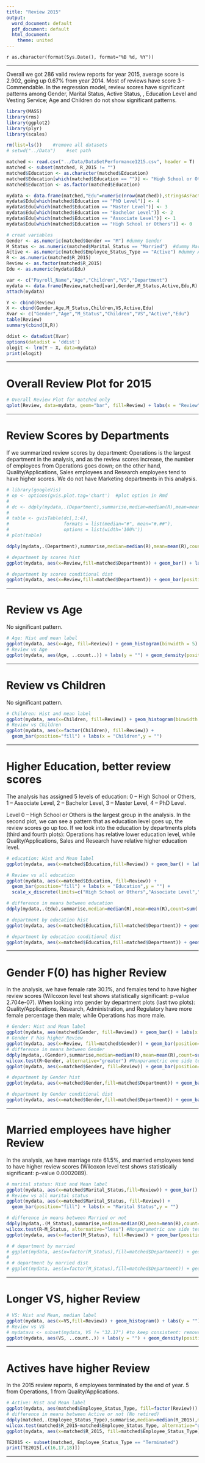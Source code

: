 ```yaml
---
title: "Review 2015"
output:
  word_document: default
  pdf_document: default
  html_document:
    theme: united
---
```

`r as.character(format(Sys.Date(), format="%B %d, %Y"))`

------
Overall we got 286 valid review reports for year 2015, average score is 2.902, going up 0.67% from year 2014. Most of reviews have score 3 - Commendable. In the regression model, review scores have significant patterns among Gender, Marital Status, Active Status, , Education Level and Vesting Service; Age and Children do not show significant patterns.

```r
library(MASS)
library(rms)
library(ggplot2)
library(plyr)
library(scales)

rm(list=ls())    #remove all datasets
# setwd("../Data")    #set path

matched <- read.csv("../Data/DataSetPerformance1215.csv", header = T)
matched <- subset(matched, R_2015 != "")
matched$Education <- as.character(matched$Education)
matched$Education[which(matched$Education == "")] <- "High School or Others" #assume blank to high school level
matched$Education <- as.factor(matched$Education)

mydata <- data.frame(matched,"Edu"=numeric(nrow(matched)),stringsAsFactors=FALSE)
mydata$Edu[which(matched$Education == "PhD Level")] <- 4
mydata$Edu[which(matched$Education == "Master Level")] <- 3
mydata$Edu[which(matched$Education == "Bachelor Level")] <- 2
mydata$Edu[which(matched$Education == "Associate Level")] <- 1
mydata$Edu[which(matched$Education == "High School or Others")] <- 0

# creat variables
Gender <- as.numeric(matched$Gender == "M") #dummy Gender
M_Status <- as.numeric(matched$Marital_Status == "Married")  #dummy Married
Active <- as.numeric(matched$Employee_Status_Type == "Active") #dummy Active
R <- as.numeric(matched$R_2015)
Review <- as.factor(matched$R_2015)
Edu <- as.numeric(mydata$Edu)

var <- c("Payroll_Name","Age","Children","VS","Department")
mydata <- data.frame(Review,matched[var],Gender,M_Status,Active,Edu,R)
attach(mydata)

Y <- cbind(Review)
X <- cbind(Gender,Age,M_Status,Children,VS,Active,Edu)
Xvar <- c("Gender","Age","M_Status","Children","VS","Active","Edu")
table(Review)
summary(cbind(X,R))

ddist <- datadist(Xvar)
options(datadist = 'ddist')
ologit <- lrm(Y ~ X, data=mydata)
print(ologit)

```

<hr>

# Overall Review Plot for 2015
```r
# Overall Review Plot for matched only
qplot(Review, data=mydata, geom="bar", fill=Review) + labs(x = "Review", y = "")
```

<hr>
<!-- results='asis', tidy=TRUE} -->

# Review Scores by Departments

If we summarized review scores by department: Operations is the largest department in the analysis, and as the review scores increase, the number of employees from Operations goes down;  on the other hand, Quality/Applications, Sales employees and Research employees tend to have higher scores. We do not have Marketing departments in this analysis.

```r

# library(googleVis)
# op <- options(gvis.plot.tag='chart')  #plot option in Rmd
# 
# dc <- ddply(mydata,.(Department),summarise,median=median(R),mean=mean(R),count=sum(!is.na(Review)),percent=percent(sum(!is.na(Review))/nrow(matched)))
# 
# table <- gvisTable(dc[,1:4],
#                    formats = list(median="#", mean="#.##"),
#                    options = list(width='100%'))
# plot(table)

ddply(mydata,.(Department),summarise,median=median(R),mean=mean(R),count=sum(!is.na(Review)),percent=percent(sum(!is.na(Review))/nrow(mydata)))

# department by scores hist
ggplot(mydata, aes(x=Review,fill=matched$Department)) + geom_bar() + labs(y = "") + theme(legend.title=element_blank()) # this line revome the legend title

# department by scores conditional dist
ggplot(mydata, aes(x=Review,fill=matched$Department)) + geom_bar(position = "fill") + labs(y = "") + theme(legend.title=element_blank()) # this line revome the legend title

```

<hr>

# Review vs Age

No significant pattern.

```r
# Age: Hist and mean label
ggplot(mydata, aes(x=Age, fill=Review)) + geom_histogram(binwidth = 5) + labs(y = "") + annotate("text", label = paste ("Average Age =",round(mean(mydata$Age),1)), x = 55, y = 40, family="serif", fontface="italic", colour="darkred", size=6) + annotate("text", label = paste ("Median Age =",round(median(mydata$Age),1)), x = 55, y = 37, family="serif", fontface="italic", colour="darkred", size=6)
# Review vs Age
ggplot(mydata, aes(Age, ..count..)) + labs(y = "") + geom_density(position = "fill", aes(fill = Review, colour = Review))
```

<hr>

# Review vs Children

No significant pattern.

```r
# Children: Hist and mean label
ggplot(mydata, aes(x=Children, fill=Review)) + geom_histogram(binwidth = 1) + labs(y = "") + annotate("text", label = paste ("Average Children =",round(mean(mydata$Children),1)), x = 3.5, y = 125, family="serif", fontface="italic", colour="darkred", size=6)
# Review vs Children
ggplot(mydata, aes(x=factor(Children), fill=Review)) +
  geom_bar(position="fill") + labs(x = "Children",y = "")
```

<hr>

# Higher Education, better review scores

The analysis has assigned 5 levels of education: 0 – High School or Others, 1 – Associate Level, 2 – Bachelor Level, 3 – Master Level, 4 – PhD Level. 

Level 0 – High School or Others is the largest group in the analysis. In the second plot, we can see a pattern that as education level goes up, the review scores go up too. If we look into the education by departments plots (third and fourth plots): Operations has relative lower education level, while Quality/Applications, Sales and Research have relative higher education level. 

```r
# education: Hist and Mean label
ggplot(mydata, aes(x=matched$Education,fill=Review)) + geom_bar() + labs(x = "Education",y = "") + scale_x_discrete(limits=c("High School or Others","Associate Level","Bachelor Level","Master Level","PhD Level"))

# Review vs all education
ggplot(mydata, aes(x=matched$Education, fill=Review)) +
  geom_bar(position="fill") + labs(x = "Education",y = "") +
  scale_x_discrete(limits=c("High School or Others","Associate Level","Bachelor Level","Master Level","PhD Level"))

# difference in means between education
ddply(mydata,.(Edu),summarise,median=median(R),mean=mean(R),count=sum(!is.na(Review)),percent=percent(sum(!is.na(Review))/nrow(mydata)))

# department by education hist
ggplot(mydata, aes(x=matched$Education,fill=matched$Department)) + geom_bar() + labs(y = "",x = "Education") + scale_x_discrete(limits=c("High School or Others","Associate Level","Bachelor Level","Master Level","PhD Level")) + theme(legend.title=element_blank()) # this line revome the legend title

# department by education conditional dist
ggplot(mydata, aes(x=matched$Education,fill=matched$Department)) + geom_bar(position = "fill") + labs(y = "",x = "Education") + scale_x_discrete(limits=c("High School or Others","Associate Level","Bachelor Level","Master Level","PhD Level")) + theme(legend.title=element_blank()) # this line revome the legend title
```

<hr>

# Gender F(0) has higher Review

In the analysis, we have female rate 30.1%, and females tend to have higher review scores (Wilcoxon level test shows statistically significant: p-value 2.704e-07). When looking into gender by department plots (last two plots): Quality/Applications, Research, Administration, and Regulatory have more female percentage then male; while Operations has more male.

```r
# Gender: Hist and Mean label
ggplot(mydata, aes(matched$Gender, fill=Review)) + geom_bar() + labs(x = "Gender", y = "") + annotate("text", label = paste ("Female:",percent((1-mean(Gender)))), x = 1, y = 100, family="serif", fontface="italic", colour="darkred", size=6)
# Gender F has higher Review
ggplot(mydata, aes(x=Review, fill=matched$Gender)) + geom_bar(position="fill") + labs(y = "") + theme(legend.title=element_blank()) # this line revome the legend title
# difference in means between Gender
ddply(mydata,.(Gender),summarise,median=median(R),mean=mean(R),count=sum(!is.na(Review)))
wilcox.test(R~Gender, alternative="greater") #Nonparametric one side test
ggplot(mydata, aes(x=matched$Gender, fill=Review)) + geom_bar(position="fill") + labs(x = "Gender", y = "")

# department by Gender hist
ggplot(mydata, aes(x=matched$Gender,fill=matched$Department)) + geom_bar() + labs(y = "",x = "Gender") + theme(legend.title=element_blank()) # this line revome the legend title

# department by Gender conditional dist
ggplot(mydata, aes(x=matched$Gender,fill=matched$Department)) + geom_bar(position = "fill") + labs(y = "",x = "Gender") + theme(legend.title=element_blank()) # this line revome the legend title

```

<hr>

# Married employees have higher Review

In the analysis, we have marriage rate 61.5%, and married employees tend to have higher review scores (Wilcoxon level test shows statistically significant: p-value 0.0002089).

```r
# marital status: Hist and Mean label
ggplot(mydata, aes(x=matched$Marital_Status,fill=Review)) + geom_bar() + labs(x = "Marital Status",y = "") + annotate("text", label = paste ("Marriage Rate:",percent(mean(mydata$M_Status))), x = 3, y = 190, family="serif", fontface="italic", colour="darkred", size=6)
# Review vs all marital status
ggplot(mydata, aes(x=matched$Marital_Status, fill=Review)) +
  geom_bar(position="fill") + labs(x = "Marital Status",y = "")

# difference in means between Married or not
ddply(mydata,.(M_Status),summarise,median=median(R),mean=mean(R),count=sum(!is.na(Review)))
wilcox.test(R~M_Status, alternative="less") #Nonparametric one side test
ggplot(mydata, aes(x=factor(M_Status), fill=Review)) + geom_bar(position="fill") + labs(x = "Marital Status: 1 = Married",y = "")

# # department by married
# ggplot(mydata, aes(x=factor(M_Status),fill=matched$Department)) + geom_bar() + labs(y = "",x = "Gender") + theme(legend.title=element_blank()) # this line revome the legend title
# 
# # department by married dist
# ggplot(mydata, aes(x=factor(M_Status),fill=matched$Department)) + geom_bar(position = "fill") + labs(y = "",x = "Gender") + theme(legend.title=element_blank()) # this line revome the legend title
```

<hr>

# Longer VS, higher Review
```r
# VS: Hist and Mean, median label
ggplot(mydata, aes(x=VS,fill=Review)) + geom_histogram() + labs(y = "") + annotate("text", label = paste ("Average VS =",round(mean(mydata$VS),1)), x = 15, y = 40, family="serif", fontface="italic", colour="darkred", size=6) + annotate("text", label = paste ("Median VS =",round(median(mydata$VS),1)), x = 15, y = 37, family="serif", fontface="italic", colour="darkred", size=6)
# Review vs VS
# mydatavs <- subset(mydata, VS != "32.17") #to keep consistent: remove the only VS 30 - Review 2 point
ggplot(mydata, aes(VS, ..count..)) + labs(y = "") + geom_density(position = "fill", aes(fill = Review, colour = Review))
```

<hr>

# Actives have higher Review

In the 2015 review reports, 6 employees terminated by the end of year. 5 from Operations, 1 from Quality/Applications.

```r
# Active: Hist and Mean label
ggplot(mydata, aes(matched$Employee_Status_Type, fill=factor(Review))) + geom_bar() + labs(x = "", y = "") + annotate("text", label = paste ("Active:",percent((mean(Active)))), x = 1, y = 300, family="serif", fontface="italic", colour="darkred", size=6) + scale_fill_discrete(guide = guide_legend(title = "Review")) # title text
# difference in means between Active or not (No retired)
ddply(matched,.(Employee_Status_Type),summarise,median=median(R_2015),mean=mean(R_2015),count=sum(!is.na(R_2015)))
wilcox.test(matched$R_2015~matched$Employee_Status_Type, alternative="greater")
ggplot(mydata, aes(x=matched$R_2015, fill=matched$Employee_Status_Type)) + geom_bar(position="fill") + labs(y = "", x = "Review") + theme(legend.title=element_blank()) # this line revome the legend title

TE2015 <- subset(matched, Employee_Status_Type == "Terminated")
print(TE2015[,c(16,17,18)])

```

<hr>

